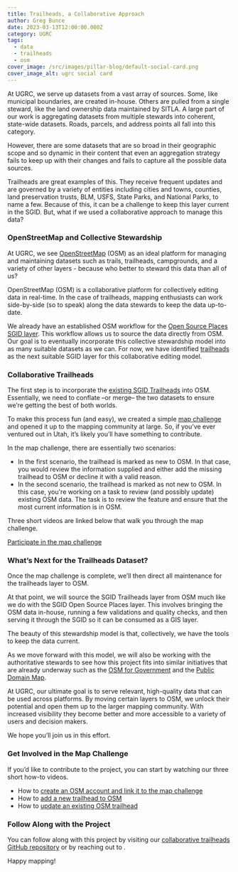 ```yaml
---
title: Trailheads, a Collaborative Approach
author: Greg Bunce
date: 2023-03-13T12:00:00.000Z
category: UGRC
tags:
  - data
  - trailheads
  - osm
cover_image: /src/images/pillar-blog/default-social-card.png
cover_image_alt: ugrc social card
---
```



At UGRC, we serve up datasets from a vast array of sources. Some, like municipal boundaries, are created in-house. Others are pulled from a single steward, like the land ownership data maintained by SITLA. A large part of our work is aggregating datasets from multiple stewards into coherent, state-wide datasets. Roads, parcels, and address points all fall into this category.

However, there are some datasets that are so broad in their geographic scope and so dynamic in their content that even an aggregation strategy fails to keep up with their changes and fails to capture all the possible data sources.

Trailheads are great examples of this. They receive frequent updates and are governed by a variety of entities including cities and towns, counties, land preservation trusts, BLM, USFS, State Parks, and National Parks, to name a few. Because of this, it can be a challenge to keep this layer current in the SGID. But, what if we used a collaborative approach to manage this data?

### OpenStreetMap and Collective Stewardship

At UGRC, we see [OpenStreetMap](https://www.openstreetmap.org/) (OSM) as an ideal platform for managing and maintaining datasets such as trails, trailheads, campgrounds, and a variety of other layers - because who better to steward this data than all of us?

OpenStreetMap (OSM) is a collaborative platform for collectively editing data in real-time. In the case of trailheads, mapping enthusiasts can work side-by-side (so to speak) along the data stewards to keep the data up-to-date.

We already have an established OSM workflow for the [Open Source Places SGID layer](/products/sgid/society/open-source-places/). This workflow allows us to source the data directly from OSM. Our goal is to eventually incorporate this collective stewardship model into as many suitable datasets as we can. For now, we have identified [trailheads](/products/sgid/recreation/trails-pathways/) as the next suitable SGID layer for this collaborative editing model.

### Collaborative Trailheads

The first step is to incorporate the [existing SGID Trailheads](https://opendata.gis.utah.gov/datasets/utah-trailheads/explore) into OSM. Essentially, we need to conflate –or merge– the two datasets to ensure we’re getting the best of both worlds.

To make this process fun (and easy), we created a simple [map challenge](https://maproulette.org/browse/challenges/28673) and opened it up to the mapping community at large. So, if you’ve ever ventured out in Utah, it’s likely you’ll have something to contribute.

In the map challenge, there are essentially two scenarios:

- In the first scenario, the trailhead is marked as new to OSM. In that case, you would review the information supplied and either add the missing trailhead to OSM or decline it with a valid reason.
- In the second scenario, the trailhead is marked as not new to OSM. In this case, you're working on a task to review (and possibly update) existing OSM data. The task is to review the feature and ensure that the most current information is in OSM.

Three short videos are linked below that walk you through the map challenge.

<div class="text-center">
  <a class="button medium white" href="https://maproulette.org/browse/challenges/28673">
    <span class="button-text">Participate in the map challenge</span>
  </a>
</div>

### What’s Next for the Trailheads Dataset?

Once the map challenge is complete, we’ll then direct all maintenance for the trailheads layer to OSM.

At that point, we will source the SGID Trailheads layer from OSM much like we do with the SGID Open Source Places layer. This involves bringing the OSM data in-house, running a few validations and quality checks, and then serving it through the SGID so it can be consumed as a GIS layer.

The beauty of this stewardship model is that, collectively, we have the tools to keep the data current.

As we move forward with this model, we will also be working with the authoritative stewards to see how this project fits into similar initiatives that are already underway such as the [OSM for Government](https://wiki.openstreetmap.org/wiki/OpenStreetMap_for_Government) and the [Public Domain Map](https://publicdomainmap.org/).

At UGRC, our ultimate goal is to serve relevant, high-quality data that can be used across platforms. By moving certain layers to OSM, we unlock their potential and open them up to the larger mapping community. With increased visibility they become better and more accessible to a variety of users and decision makers.

We hope you’ll join us in this effort.

### Get Involved in the Map Challenge

If you’d like to contribute to the project, you can start by watching our three short how-to videos.

- How to [create an OSM account and link it to the map challenge](https://vimeo.com/807718819)
- How to [add a new trailhead to OSM](https://vimeo.com/807721784)
- How to [update an existing OSM trailhead](https://vimeo.com/807723045)

### Follow Along with the Project

You can follow along with this project by visiting our [collaborative trailheads GitHub repository](https://github.com/agrc/collaborative-trailheads) or by reaching out to <Contacts inline subject={frontmatter.title} contactKey='ugrc' />.

Happy mapping!

